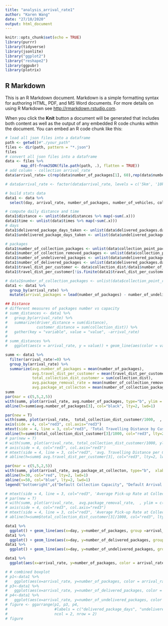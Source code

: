 ```yaml
---
title: "analysis_arrival_rate1"
author: "Karen Wang"
date: "27/10/2020"
output: html_document
---
```


```r
knitr::opts_chunk$set(echo = TRUE)
library(purrr)
library(tidyverse)
library(jsonlite)
library("ggplot2")
library("reshape2")
library(ggpubr)
library(plotrix)
```

## R Markdown

This is an R Markdown document. Markdown is a simple formatting syntax for authoring HTML, PDF, and MS Word documents. For more details on using R Markdown see <http://rmarkdown.rstudio.com>.

When you click the **Knit** button a document will be generated that includes both content as well as the output of any embedded R code chunks within the document. You can embed an R code chunk like this:

```r
# load all json files into a dataframe
path <- getwd()#"./your_path"
files <- dir(path, pattern = "*.json")
files
# convert all json files into a dataframe
data <- files %>%
       map_df(~fromJSON(file.path(path, .), flatten = TRUE))
# add column - collection arrival_rate 
data$arrival_rate= c(rep(data$number_of_packages[1], 60),rep(data$number_of_packages[1+1*60], 60), rep(data$number_of_packages[1+2*60], 60), rep(data$number_of_packages[1+3*60], 60), rep(data$number_of_packages[1+4*60],60), rep(data$number_of_packages[1+5*60],60), rep(data$number_of_packages[1+6*60],60), rep(data$number_of_packages[1+7*60],60))

# data$arrival_rate <- factor(data$arrival_rate, levels = c('5km', '10km', '15km', '20km'))
```

```r
# build stats data
data1 <- data %>%
  select(day, arrival_rate, number_of_packages, number_of_vehicles, collection_dist)

# compute daily distance and time
data1$distance <- unlist(data$distances %>% map(~sum(.x)))
data1$time <- unlist(data$times %>% map(~sum(.x)))
# days
data1$delivered_package_days_taken <- unlist(data$delivered_packages.days_taken %>% map(~sum(.x)))
data1$undelivered_package_days_taken <- unlist(data$undelivered_packages.days_taken %>% map(~sum(.x)))

# packages
data1$number_of_collection_packages <- unlist(data$collection_point_packages %>% map(~sum(.x))) 
data1$number_of_collection_removed_packages <- unlist(data$collection_point_removed_packages %>% map(~sum(.x))) 
data1$number_of_undelivered_packages <- unlist(data$undelivered_packages.days_taken %>% map(~length(.x))) # calculate the number of 
data1$number_of_delivered_packages <- unlist(data$delivered_packages.days_taken %>% map(~length(.x))) # calculate the number of delivered packages every day
data1$travel_dist_per_customer <- data$collection_dist/data1$number_of_collection_packages
data1$travel_dist_per_customer[!is.finite(data1$travel_dist_per_customer)]<-0

# data1$number_of_collection_packages <- unlist(data$collection_point_removed_packages %>% map(~sum(.x)))
data1 <- data1 %>%
  group_by(arrival_rate) %>%
  mutate(arrival_packages = lead(number_of_packages) - number_of_undelivered_packages) # compute packages
```

```r
## Distance
# different measures of packages number vs capacity
# summ_distances <- data1 %>%
#   group_by(arrival_rate) %>%
#   summarize(driver_distance = sum(distance), 
#             customer_distance = sum(collection_dist)) %>%
#   gather(key = "variable", value = "value", -arrival_rate)
# 
# summ_distances %>% 
#   ggplot(aes(x = arrival_rate, y = value)) + geom_line(aes(color = variable)) + geom_point(aes(color = variable)) + ggtitle("Distance vs. Futile Count Threshold") #+ facet_grid( . ~ variable)  #+ scale_color_manual(values = c("darkred", "steelblue"))

summ <- data1 %>%
  filter(arrival_rate!=0) %>%
  group_by(arrival_rate) %>%
  summarize(avg.number_of_packages = mean(number_of_packages), 
            avg.travel_dist_per_customer = mean(travel_dist_per_customer), 
            total_collection_dist_customer = sum(collection_dist),
            avg.package_removal_rate = mean(number_of_collection_removed_packages)/3,
            avg.package_at_collecton = mean(number_of_collection_packages)/3 ) 
summ
par(mar = c(5,5,2,5))
with(summ, plot(arrival_rate, avg.number_of_packages, type="b", ylim = c(0,max(avg.number_of_packages)), xlab= "Package Arrival Rate", ylab= "Average Number of Packages", main="Performance under different Arrival Rates"))
abline(h=summ$avg.number_of_packages[3], col="black", lty=2, lwd=1)

par(new = T)
with(summ, plot(arrival_rate,  total_collection_dist_customer/1000,  , ylim = c(000,max(total_collection_dist_customer/1000)+500), type="b", pch=15, col="red3", axes=F, xlab=NA, ylab=NA, cex=1.2))
axis(side = 4, col="red3", col.axis="red3")
mtext(side = 4, line = 3, col="red3", 'Total Travelling Distance by Customer (km)')
abline(h=summ$total_collection_dist_customer[3]/1000, col="red3", lty=2, lwd=1)
# par(new = T)
# with(summ, plot(arrival_rate, total_collection_dist_customer/1000, ylim = c(0,4000), type="b", pch=15, col="red3", axes=F, xlab=NA, ylab=NA, cex=1.2))
# axis(side = 4, col="red3", col.axis="red3")
# mtext(side = 4, line = 3, col="red3", 'avg. Travelling Distance per Customer (m)')
# abline(h=summ$ avg.travel_dist_per_customer[3], col="red3", lty=2, lwd=1)

```
```r
par(mar = c(5,5,2,5))
with(summ, plot(arrival_rate, avg.package_at_collecton, type="b",  xlab= "Customer Arrival Rate", ylab= "Avg. Package Arrival Rate at Collection Point", main="Average Number of Packages at Collection Point over Different Arrival Rates"))
abline(h=30, col="red", lty=2, lwd=1)
abline(v=50, col="blue", lty=2, lwd=1)
legend("bottomright",c("Default Collection Capacity", "Default Arrival Rate"),col=c("red","blue"), text.col=c("red","blue"), lty=c(2,2), lwd=c(1,1))

# mtext(side = 4, line = 3, col="red3", 'Average Pick-up Rate at Collection Point')
# par(new = T)
# with(summ, plot(arrival_rate,  avg.package_removal_rate,  , ylim = c(000,max(avg.package_removal_rate)), type="b", pch=15, col="red3", axes=F, xlab=NA, ylab=NA, cex=1.2))
# axis(side = 4, col="red3", col.axis="red3")
# mtext(side = 4, line = 3, col="red3", 'Average Pick-up Rate at Collection Point')
# abline(h=summ$total_collection_dist_customer[3]/1000, col="red3", lty=2, lwd=1)
```
```r
data1 %>% 
  ggplot() + geom_line(aes(x=day, y=number_of_packages, group =arrival_rate, color = as.factor(arrival_rate))) + ggtitle("Number of Packages over Time by Arrival Rates") + labs(y= "Number of Packages", x = "Day n", color = "Package Arrival Rate")
data1 %>% 
  ggplot() + geom_line(aes(x=day, y=number_of_delivered_packages, group =arrival_rate, color = arrival_rate)) + ggtitle("number_of_delivered_packages over time")
data1 %>% 
  ggplot() + geom_line(aes(x=day, y=number_of_undelivered_packages, group =arrival_rate, color = arrival_rate)) + ggtitle("number_of_undelivered_packages over time")

data1 %>% 
  ggplot(aes(x=arrival_rate, y=number_of_packages, color = arrival_rate)) + geom_boxplot() + ggtitle("Number of Packages vs Distance Threshold")

# # combined boxplot
# p1<-data1 %>% 
#   ggplot(aes(x=arrival_rate, y=number_of_packages, color = arrival_rate)) + geom_boxplot() + ggtitle("number_of_packages vs collection capcity")
# p3<-data1 %>% 
#   ggplot(aes(x=arrival_rate, y=number_of_delivered_packages, color = arrival_rate)) + geom_boxplot() + ggtitle("number_of_delivered_packages vs collection arrival_rate")
# p4<-data1 %>% 
#   ggplot(aes(x=arrival_rate, y=number_of_undelivered_packages, color = arrival_rate)) + geom_boxplot() + ggtitle("number_of_undelivered_packages vs collection arrival_rate")
# figure <- ggarrange(p1, p3, p4,
#                     #labels = c("delivered_package_days", "undelivered_package_days", "collection_package_days"),
#                     ncol = 2, nrow = 2)
# figure
```